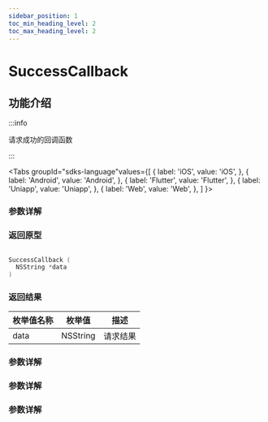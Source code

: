 ```yaml
---
sidebar_position: 1
toc_min_heading_level: 2
toc_max_heading_level: 2
---
```


# SuccessCallback

## 功能介绍

:::info

请求成功的回调函数

:::

<Tabs
groupId="sdks-language"values={[
{ label: 'iOS', value: 'iOS', },
{ label: 'Android', value: 'Android', },
{ label: 'Flutter', value: 'Flutter', },
{ label: 'Uniapp', value: 'Uniapp', },
{ label: 'Web', value: 'Web', },
]
}>

<TabItem value="Flutter">

### 参数详解

</TabItem>

<TabItem value="iOS">

### 返回原型

```swift showLineNumbers

SuccessCallback (
  NSString *data
)

```

### 返回结果

| 枚举值名称 | 枚举值   | 描述     |
| ---------- | -------- | -------- |
| data       | NSString | 请求结果 |

</TabItem>

<TabItem value="Android">

### 参数详解

</TabItem>

<TabItem value="Web">

### 参数详解

</TabItem>

<TabItem value="Uniapp">

### 参数详解

</TabItem>

</Tabs>
